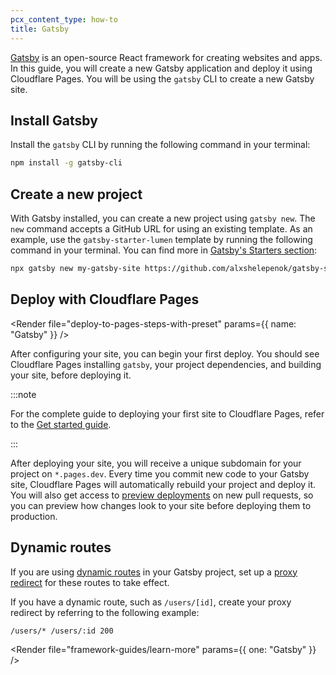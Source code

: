 ```yaml
---
pcx_content_type: how-to
title: Gatsby
---
```



[Gatsby](https://www.gatsbyjs.com/) is an open-source React framework for creating websites and apps. In this guide, you will create a new Gatsby application and deploy it using Cloudflare Pages. You will be using the `gatsby` CLI to create a new Gatsby site.

## Install Gatsby

Install the `gatsby` CLI by running the following command in your terminal:

```sh
npm install -g gatsby-cli
```

## Create a new project

With Gatsby installed, you can create a new project using `gatsby new`. The `new` command accepts a GitHub URL for using an existing template. As an example, use the `gatsby-starter-lumen` template by running the following command in your terminal. You can find more in [Gatsby's Starters section](https://www.gatsbyjs.com/starters/?v=2):

```sh
npx gatsby new my-gatsby-site https://github.com/alxshelepenok/gatsby-starter-lumen
```

<Render file="tutorials-before-you-start" />

<Render file="framework-guides/create-github-repository_no_init" />

## Deploy with Cloudflare Pages

<Render file="deploy-to-pages-steps-with-preset" params={{ name: "Gatsby" }} />

<PagesBuildPreset framework="gatsby" />

After configuring your site, you can begin your first deploy. You should see Cloudflare Pages installing `gatsby`, your project dependencies, and building your site, before deploying it.

:::note

For the complete guide to deploying your first site to Cloudflare Pages, refer to the [Get started guide](/pages/get-started/).

:::

After deploying your site, you will receive a unique subdomain for your project on `*.pages.dev`.
Every time you commit new code to your Gatsby site, Cloudflare Pages will automatically rebuild your project and deploy it. You will also get access to [preview deployments](/pages/configuration/preview-deployments/) on new pull requests, so you can preview how changes look to your site before deploying them to production.

## Dynamic routes

If you are using [dynamic routes](https://www.gatsbyjs.com/docs/reference/functions/routing/#dynamic-routing) in your Gatsby project, set up a [proxy redirect](/pages/configuration/redirects/#proxying) for these routes to take effect.

If you have a dynamic route, such as `/users/[id]`, create your proxy redirect by referring to the following example:

```
/users/* /users/:id 200
```

<Render file="framework-guides/learn-more" params={{ one: "Gatsby" }} />
